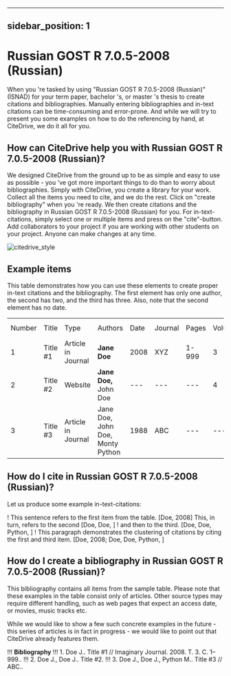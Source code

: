 
---
sidebar_position: 1
---

# Russian GOST R 7.0.5-2008 (Russian)

When you 're tasked by using "Russian GOST R 7.0.5-2008 (Russian)" (İSNAD) for your term paper, bachelor 's, or master 's thesis to create citations and bibliographies.
Manually entering bibliographies and in-text citations can be time-consuming and error-prone. And while we will try to present you some examples on how to do the referencing by hand, at CiteDrive, we do it all for you.

<!---
## About  Russian GOST R 7.0.5-2008 (Russian)

* Title: Russian GOST R 7.0.5-2008 (Russian)
* Short Title (Id): İSNAD)
* Authors: Russian GOST R 7.0.5-2008 (Russian)
* Download: Russian GOST R 7.0.5-2008 (Russian)
 --->

## How can CiteDrive help you with Russian GOST R 7.0.5-2008 (Russian)?

We designed CiteDrive from the ground up to be as simple and easy to use as possible - you 've got more important things to do than to worry about bibliographies. Simply with CiteDrive, you create a library for your work. Collect all the items you need to cite, and we do the rest. Click on "create bibliography" when you 're ready. We then create citations and the bibliography in Russian GOST R 7.0.5-2008 (Russian) for you. For in-text-citations, simply select one or multiple items and press on the "cite"-button. Add collaborators to your project if you are working with other students on your project. Anyone can make changes at any time.


![citedrive_style](images/russian-gost-r-7052008-russian.svg "Choose Russian GOST R 7.0.5-2008 (Russian) in the CiteDrive App")


## Example items

This table demonstrates how you can use these elements to create proper in-text citations and the bibliography. The first element has only one author, the second has two, and the third has three. Also, note that the second element has no date.


<table>
  <tr>
   <td>Number
   </td>
   <td>Title
   </td>
   <td>Type
   </td>
   <td>Authors
   </td>
   <td>Date
   </td>
   <td>Journal
   </td>
   <td>Pages
   </td>
   <td>Volume
   </td>
   <td>Issue
   </td>
   <td>Access Date
   </td>
  </tr>
  <tr>
   <td>1
   </td>
   <td>Title #1
   </td>
   <td>Article in Journal
   </td>
   <td><strong>Jane Doe</strong>
   </td>
   <td>2008
   </td>
   <td>XYZ
   </td>
   <td>1-999
   </td>
   <td>3
   </td>
   <td>2
   </td>
   <td>--
   </td>
  </tr>
  <tr>
   <td>
2
   </td>
   <td>Title #2
   </td>
   <td>Website
   </td>
   <td><strong>Jane Doe, </strong>John Doe
   </td>
   <td>---
   </td>
   <td>---
   </td>
   <td>---
   </td>
   <td>4
   </td>
   <td>---
   </td>
   <td>2020-05-01
   </td>
  </tr>
  <tr>
   <td>3
   </td>
   <td>Title #3
   </td>
   <td>Article in Journal
   </td>
   <td>Jane Doe, John Doe, Monty Python
   </td>
   <td>1988
   </td>
   <td>ABC
   </td>
   <td>---
   </td>
   <td>---
   </td>
   <td>16
   </td>
   <td>---
   </td>
  </tr>
</table>



## How do I cite in  Russian GOST R 7.0.5-2008 (Russian)?

Let us produce some example in-text-citations:

! This sentence refers to the first item from the table. [Doe, 2008] This, in turn, refers to the second [Doe, Doe, ]
! and then to the third.  [Doe, Doe, Python, ]
! This paragraph demonstrates the clustering of citations by citing the first and third item. [Doe, 2008; Doe, Doe, Python, ]



## How do I create a bibliography in Russian GOST R 7.0.5-2008 (Russian)?

This bibliography contains all items from the sample table. Please note that these examples in the table consist only of articles. Other source types may require different handling, such as web pages that expect an access date, or movies, music tracks etc.

While we would like to show a few such concrete examples in the future - this series of articles is in fact in progress - we would like to point out that CiteDrive already features them.


!!! **Bibliography**
!!! 1. Doe J..  Title #1 // Imaginary Journal. 2008. Т. 3. С. 1–999..
!!! 2. Doe J., Doe J..  Title #2.
!!! 3. Doe J., Doe J., Python M..  Title #3 // ABC..


```
        
